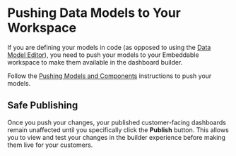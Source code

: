 # Pushing Data Models to Your Workspace

If you are defining your models in code (as opposed to using the [Data Model Editor](/data-modeling/getting-setup#defining-models-in-the-data-model-editor)), you need to push your models to your Embeddable workspace to make them available in the dashboard builder.

Follow the [Pushing Models and Components](/development/pushing-code) instructions to push your models.

## Safe Publishing

Once you push your changes, your published customer-facing dashboards remain unaffected until you specifically click the **Publish** button. This allows you to view and test your changes in the builder experience before making them live for your customers.